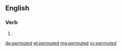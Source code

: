 ==English==

===Verb===
{{head|en|verb form}}

# {{en-past of|permute}}

[[de:permuted]]
[[et:permuted]]
[[mg:permuted]]
[[sv:permuted]]